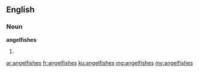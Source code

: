 ==English==

===Noun===
'''angelfishes'''

# {{plural of|angelfish}}

[[ar:angelfishes]]
[[fr:angelfishes]]
[[ku:angelfishes]]
[[mg:angelfishes]]
[[my:angelfishes]]